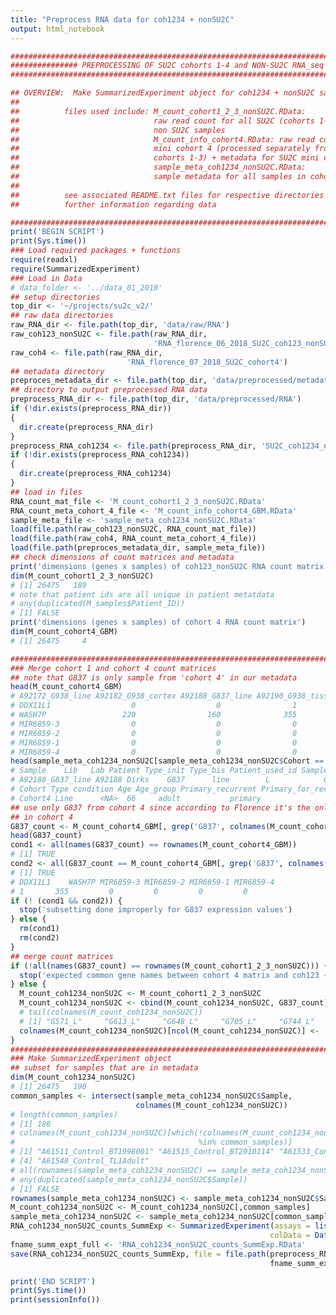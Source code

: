 ```yaml
---
title: "Preprocess RNA data for coh1234 + nonSU2C"
output: html_notebook
---
```



``` r
#####################################################################################################
############### PREPROCESSING OF SU2C cohorts 1-4 and NON-SU2C RNA_seq DATA TOGETHER ################
#####################################################################################################

## OVERVIEW:  Make SummarizedExperiment object for coh1234 + nonSU2C samples.
##
##          files used include: M_count_cohort1_2_3_nonSU2C.RData: 
##                              raw read count for all SU2C (cohorts 1-3) and 
##                              non SU2C samples
##                              M_count_info_cohort4.RData: raw read count for SU2C
##                              mini cohort 4 (processed separately from 
##                              cohorts 1-3) + metadata for SU2C mini cohort 4
##                              sample_meta_coh1234_nonSU2C.RData:
##                              sample metadata for all samples in cohorts 1-4 + nonSU2C
##                              
##          see associated README.txt files for respective directories if you want 
##          further information regarding data

#############################################################################################
print('BEGIN SCRIPT')
print(Sys.time())
### Load required packages + functions
require(readxl)
require(SummarizedExperiment)
### Load in Data
# data_folder <- '../data_01_2018'
## setup directories
top_dir <- '~/projects/su2c_v2/'
## raw data directories
raw_RNA_dir <- file.path(top_dir, 'data/raw/RNA')
raw_coh123_nonSU2C <- file.path(raw_RNA_dir, 
                                'RNA_florence_06_2018_SU2C_coh123_nonSU2C')
raw_coh4 <- file.path(raw_RNA_dir,
                          'RNA_florence_07_2018_SU2C_cohort4')
## metadata directory
preproces_metadata_dir <- file.path(top_dir, 'data/preprocessed/metadata')
## directory to output preprocessed RNA data
preprocess_RNA_dir <- file.path(top_dir, 'data/preprocessed/RNA')
if (!dir.exists(preprocess_RNA_dir))
{
  dir.create(preprocess_RNA_dir)
}
preprocess_RNA_coh1234 <- file.path(preprocess_RNA_dir, 'SU2C_coh1234_nonSU2C')
if (!dir.exists(preprocess_RNA_coh1234))
{
  dir.create(preprocess_RNA_coh1234)
}
## load in files
RNA_count_mat_file <- 'M_count_cohort1_2_3_nonSU2C.RData'
RNA_count_meta_cohort_4_file <- 'M_count_info_cohort4_GBM.RData'
sample_meta_file <- 'sample_meta_coh1234_nonSU2C.RData'
load(file.path(raw_coh123_nonSU2C, RNA_count_mat_file))
load(file.path(raw_coh4, RNA_count_meta_cohort_4_file))
load(file.path(preproces_metadata_dir, sample_meta_file))
## check dimensions of count matrices and metadata
print('dimensions (genes x samples) of coh123_nonSU2C RNA count matrix')
dim(M_count_cohort1_2_3_nonSU2C)
# [1] 26475   189
# note that patient ids are all unique in patient metatdata
# any(duplicated(M_samples$Patient_ID))
# [1] FALSE
print('dimensions (genes x samples) of cohort 4 RNA count matrix')
dim(M_count_cohort4_GBM)
# [1] 26475     4

###############################################################################
### Merge cohort 1 and cohort 4 count matrices
## note that G837 is only sample from 'cohort 4' in our metadata
head(M_count_cohort4_GBM)
# A92172_G938_line A92182_G938_cortex A92188_G837_line A92190_G938_tissue
# DDX11L1                  0                  0                1                  0
# WASH7P                 220                160              355                286
# MIR6859-3                0                  0                0                  0
# MIR6859-2                0                  0                0                  0
# MIR6859-1                0                  0                0                  0
# MIR6859-4                0                  0                0                  0
head(sample_meta_coh1234_nonSU2C[sample_meta_coh1234_nonSU2C$Cohort == 'Cohort4',])
# Sample    Lib   Lab Patient Type_init Type_bis Patient_used_id SampleID_used Tumor_type
# A92188_G837_line A92188 Dirks    G837      line        L            G837        G837_L        GBM
# Cohort Type condition Age Age_group Primary_recurrent Primary_for_recurrent  Sex
# Cohort4 Line      <NA>  66     adult           primary                    NA Male
## use only G837 from cohort 4 since according to Florence it's the only adult GBM line
## in cohort 4
G837_count <- M_count_cohort4_GBM[, grep('G837', colnames(M_count_cohort4_GBM))]
head(G837_count)
cond1 <- all(names(G837_count) == rownames(M_count_cohort4_GBM))
# [1] TRUE
cond2 <- all(G837_count == M_count_cohort4_GBM[, grep('G837', colnames(M_count_cohort4_GBM))])
# [1] TRUE
# DDX11L1    WASH7P MIR6859-3 MIR6859-2 MIR6859-1 MIR6859-4 
# 1       355         0         0         0         0 
if (! (cond1 && cond2)) {
  stop('subsetting done improperly for G837 expression values')
} else {
  rm(cond1)
  rm(cond2)
}
## merge count matrices
if (!all(names(G837_count) == rownames(M_count_cohort1_2_3_nonSU2C))) {
  stop('expected common gene names between cohort 4 matrix and coh123 + nonSU2C matrix')
} else {
  M_count_coh1234_nonSU2C <- M_count_cohort1_2_3_nonSU2C
  M_count_coh1234_nonSU2C <- cbind(M_count_coh1234_nonSU2C, G837_count)
  # tail(colnames(M_count_coh1234_nonSU2C))
  # [1] "G571_L"     "G613_L"     "G648_L"     "G705_L"     "G744_L"     "G837_count"
  colnames(M_count_coh1234_nonSU2C)[ncol(M_count_coh1234_nonSU2C)] <- 'A92188_G837_line'
}
###############################################################################
### Make SummarizedExperiment object
## subset for samples that are in metadata
dim(M_count_coh1234_nonSU2C)
# [1] 26475   190
common_samples <- intersect(sample_meta_coh1234_nonSU2C$Sample,
                            colnames(M_count_coh1234_nonSU2C))
# length(common_samples)
# [1] 186
# colnames(M_count_coh1234_nonSU2C)[which(!colnames(M_count_coh1234_nonSU2C) 
#                                         %in% common_samples)]
# [1] "A61511_Control_BT1998001" "A61515_Control_BT2010114" "A61533_Control_TL3Adult" 
# [4] "A61548_Control_TL1Adult" 
# all(rownames(sample_meta_coh1234_nonSU2C) == sample_meta_coh1234_nonSU2C$Sample)
# any(duplicated(sample_meta_coh1234_nonSU2C$Sample))
# [1] FALSE
rownames(sample_meta_coh1234_nonSU2C) <- sample_meta_coh1234_nonSU2C$Sample
M_count_coh1234_nonSU2C <- M_count_coh1234_nonSU2C[,common_samples]
sample_meta_coh1234_nonSU2C <- sample_meta_coh1234_nonSU2C[common_samples,]
RNA_coh1234_nonSU2C_counts_SummExp <- SummarizedExperiment(assays = list(counts = M_count_coh1234_nonSU2C),
                                                          colData = DataFrame(sample_meta_coh1234_nonSU2C))
fname_summ_expt_full <- 'RNA_coh1234_nonSU2C_counts_SummExp.RData'
save(RNA_coh1234_nonSU2C_counts_SummExp, file = file.path(preprocess_RNA_coh1234,
                                                          fname_summ_expt_full))

print('END SCRIPT')
print(Sys.time())
print(sessionInfo())
```